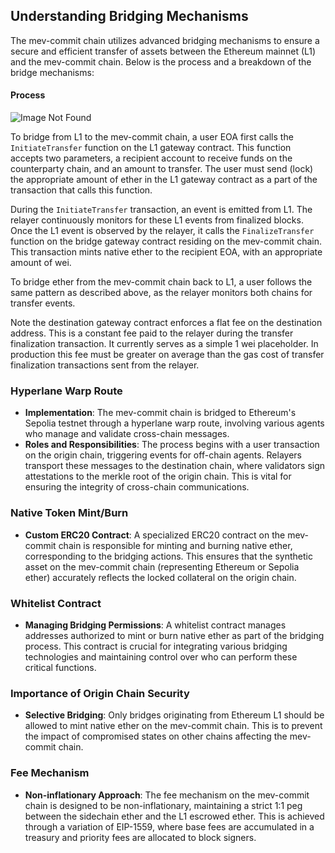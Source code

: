 ## Understanding Bridging Mechanisms

The mev-commit chain utilizes advanced bridging mechanisms to ensure a secure and efficient transfer of assets between the Ethereum mainnet (L1) and the mev-commit chain. Below is the process and a breakdown of the bridge mechanisms:

#### Process

![Image Not Found](bridge_flow.png)

To bridge from L1 to the mev-commit chain, a user EOA first calls the `InitiateTransfer` function on the L1 gateway contract. This function accepts two parameters, a recipient account to receive funds on the counterparty chain, and an amount to transfer. The user must send (lock) the appropriate amount of ether in the L1 gateway contract as a part of the transaction that calls this function.

During the `InitiateTransfer` transaction, an event is emitted from L1. The relayer continuously monitors for these L1 events from finalized blocks. Once the L1 event is observed by the relayer, it calls the `FinalizeTransfer` function on the bridge gateway contract residing on the mev-commit chain. This transaction mints native ether to the recipient EOA, with an appropriate amount of wei.

To bridge ether from the mev-commit chain back to L1, a user follows the same pattern as described above, as the relayer monitors both chains for transfer events. 

Note the destination gateway contract enforces a flat fee on the destination address. This is a constant fee paid to the relayer during the transfer finalization transaction. It currently serves as a simple 1 wei placeholder. In production this fee must be greater on average than the gas cost of transfer finalization transactions sent from the relayer.

### **Hyperlane Warp Route**

- **Implementation**: The mev-commit chain is bridged to Ethereum's Sepolia testnet through a hyperlane warp route, involving various agents who manage and validate cross-chain messages.
- **Roles and Responsibilities**: The process begins with a user transaction on the origin chain, triggering events for off-chain agents. Relayers transport these messages to the destination chain, where validators sign attestations to the merkle root of the origin chain. This is vital for ensuring the integrity of cross-chain communications.

### **Native Token Mint/Burn**

- **Custom ERC20 Contract**: A specialized ERC20 contract on the mev-commit chain is responsible for minting and burning native ether, corresponding to the bridging actions. This ensures that the synthetic asset on the mev-commit chain (representing Ethereum or Sepolia ether) accurately reflects the locked collateral on the origin chain.

### **Whitelist Contract**

- **Managing Bridging Permissions**: A whitelist contract manages addresses authorized to mint or burn native ether as part of the bridging process. This contract is crucial for integrating various bridging technologies and maintaining control over who can perform these critical functions.

### **Importance of Origin Chain Security**

- **Selective Bridging**: Only bridges originating from Ethereum L1 should be allowed to mint native ether on the mev-commit chain. This is to prevent the impact of compromised states on other chains affecting the mev-commit chain.

### **Fee Mechanism**

- **Non-inflationary Approach**: The fee mechanism on the mev-commit chain is designed to be non-inflationary, maintaining a strict 1:1 peg between the sidechain ether and the L1 escrowed ether. This is achieved through a variation of EIP-1559, where base fees are accumulated in a treasury and priority fees are allocated to block signers.
